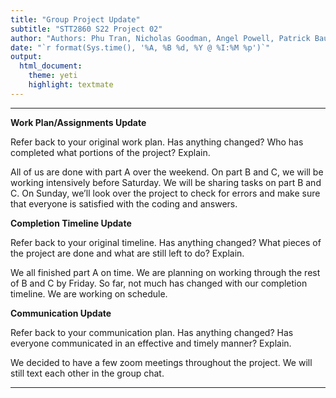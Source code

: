 ```yaml
---
title: "Group Project Update"
subtitle: "STT2860 S22 Project 02"
author: "Authors: Phu Tran, Nicholas Goodman, Angel Powell, Patrick Bautista"
date: "`r format(Sys.time(), '%A, %B %d, %Y @ %I:%M %p')`"
output: 
  html_document: 
    theme: yeti
    highlight: textmate
---
```

***

**Work Plan/Assignments Update**

Refer back to your original work plan. Has anything changed? Who has completed what portions of the project? Explain.

All of us are done with part A over the weekend. On part B and C, we will be working intensively before Saturday. We will be sharing tasks on part B and C. On Sunday, we'll look over the project to check for errors and make sure that everyone is satisfied with the coding and answers. 

**Completion Timeline Update**

Refer back to your original timeline. Has anything changed? What pieces of the project are done and what are still left to do? Explain.

We all finished part A on time.  We are planning on working through the rest of B and C by Friday.  So far, not much has changed with our completion timeline.  We are working on schedule.

**Communication Update**

Refer back to your communication plan. Has anything changed? Has everyone communicated in an effective and timely manner? Explain.

We decided to have a few zoom meetings throughout the project. We will still text each other in the group chat. 

***
